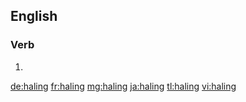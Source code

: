 ==English==

===Verb===
{{head|en|present participle}}

# {{present participle of|hale|lang=en}}

[[de:haling]]
[[fr:haling]]
[[mg:haling]]
[[ja:haling]]
[[tl:haling]]
[[vi:haling]]